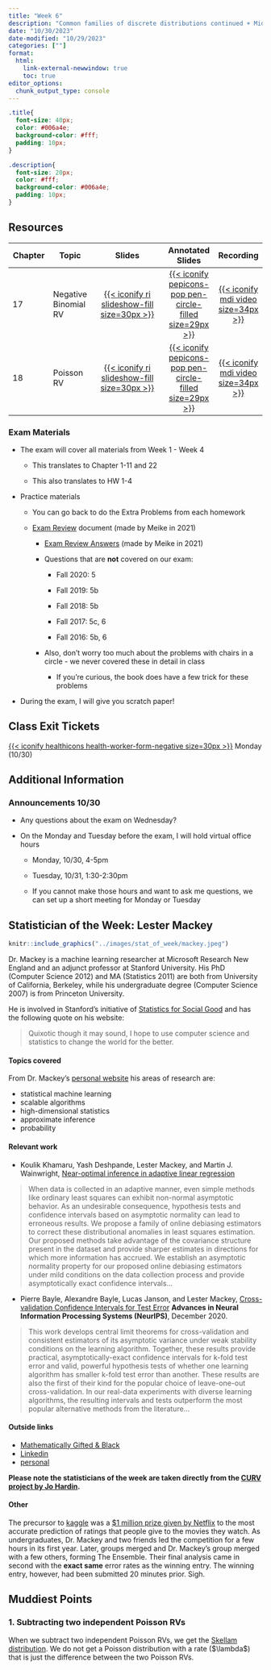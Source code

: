 ```yaml
---
title: "Week 6"
description: "Common families of discrete distributions continued + Midterm Exam"
date: "10/30/2023"
date-modified: "10/29/2023"
categories: [""]
format: 
  html:
    link-external-newwindow: true
    toc: true
editor_options: 
  chunk_output_type: console
---
```


```css
.title{
  font-size: 40px;
  color: #006a4e;
  background-color: #fff;
  padding: 10px;
}

.description{
  font-size: 20px;
  color: #fff;
  background-color: #006a4e;
  padding: 10px;
}
```

## Resources

| Chapter | Topic                |                                                    Slides                                                    |                                                           Annotated Slides                                                           |                                                                                                                                                                               Recording                                                                                                                                                                               |
|------------|------------|:-------------------:|:-------------:|:----------:|
| 17      | Negative Binomial RV | [[{{< iconify ri slideshow-fill size=30px >}}](/slides/17_Negative_Binomial_rv.qmd)]{style="color:#f8f5f0;"} | [[{{< iconify pepicons-pop pen-circle-filled size=29px >}}](/slides_annotated/17_Negative_Binomial_RVs.pdf)]{style="color:#f8f5f0;"} | [[{{< iconify mdi video size=34px >}}](https://ohsuitg-my.sharepoint.com/personal/wakim_ohsu_edu/_layouts/15/stream.aspx?id=%2Fpersonal%2Fwakim%5Fohsu%5Fedu%2FDocuments%2FTeaching%2FClasses%2FF2023%5FBSTA%5F550%2FRecordings%2F17%5FNegative%5FBinomial%5FRVs%2Emp4&referrer=StreamWebApp%2EWeb&referrerScenario=AddressBarCopied%2Eview)]{style="color:#f8f5f0;"} |
| 18      | Poisson RV           |      [[{{< iconify ri slideshow-fill size=30px >}}](/slides/18_Poisson_rv.qmd)]{style="color:#f8f5f0;"}      |      [[{{< iconify pepicons-pop pen-circle-filled size=29px >}}](/slides_annotated/18_Poisson_RVs.pdf)]{style="color:#f8f5f0;"}      |       [[{{< iconify mdi video size=34px >}}](https://ohsuitg-my.sharepoint.com/personal/wakim_ohsu_edu/_layouts/15/stream.aspx?id=%2Fpersonal%2Fwakim%5Fohsu%5Fedu%2FDocuments%2FTeaching%2FClasses%2FF2023%5FBSTA%5F550%2FRecordings%2F18%5FPoisson%5FRVs%2Emp4&referrer=StreamWebApp%2EWeb&referrerScenario=AddressBarCopied%2Eview)]{style="color:#f8f5f0;"}       |

### Exam Materials

-   The exam will cover all materials from Week 1 - Week 4

    -   This translates to Chapter 1-11 and 22

    -   This also translates to HW 1-4

-   Practice materials

    -   You can go back to do the Extra Problems from each homework

    -   [Exam Review](/weeks/week_06/midterm_prep_materials/Exam_1_review_F16-F20.pdf) document (made by Meike in 2021)

        -   [Exam Review Answers](/weeks/week_06/midterm_prep_materials/Exam_1_review_F16-F20_answers.pdf) (made by Meike in 2021)

        -   Questions that are **not** covered on our exam:

            -   Fall 2020: 5

            -   Fall 2019: 5b

            -   Fall 2018: 5b

            -   Fall 2017: 5c, 6

            -   Fall 2016: 5b, 6

        -   Also, don't worry too much about the problems with chairs in a circle - we never covered these in detail in class

            -   If you're curious, the book does have a few trick for these problems

-   During the exam, I will give you scratch paper!

## Class Exit Tickets

[[{{< iconify healthicons health-worker-form-negative size=30px >}}](https://forms.office.com/Pages/ResponsePage.aspx?id=V3lz4rj6fk2U9pvWr59xWFMopmPUjRtDiHLswhgacNhUQTlMT0RUUUJDUTVTRVBUQjlYNlMzS0FVRC4u)]{style="color:#f8f5f0;"} Monday (10/30)

## Additional Information

### Announcements 10/30

-   Any questions about the exam on Wednesday?

-   On the Monday and Tuesday before the exam, I will hold virtual office hours

    -   Monday, 10/30, 4-5pm

    -   Tuesday, 10/31, 1:30-2:30pm

    -   If you cannot make those hours and want to ask me questions, we can set up a short meeting for Monday or Tuesday

## Statistician of the Week: Lester Mackey

::: grid
::: g-col-4
```r
knitr::include_graphics("../images/stat_of_week/mackey.jpeg")
```
:::

::: g-col-8
Dr. Mackey is a machine learning researcher at Microsoft Research New England and an adjunct professor at Stanford University. His PhD (Computer Science 2012) and MA (Statistics 2011) are both from University of California, Berkeley, while his undergraduate degree (Computer Science 2007) is from Princeton University.

He is involved in Stanford's initiative of <a href = "https://stats-for-good.stanford.edu/" target = "_blank">Statistics for Social Good</a> and has the following quote on his website:

> Quixotic though it may sound, I hope to use computer science and statistics to change the world for the better.
:::
:::

#### Topics covered

From Dr. Mackey's <a href = "http://stanford.edu/~lmackey/" target = "_blank">personal website</a> his areas of research are:

-   statistical machine learning
-   scalable algorithms
-   high-dimensional statistics
-   approximate inference
-   probability

#### Relevant work

-   Koulik Khamaru, Yash Deshpande, Lester Mackey, and Martin J. Wainwright, <a href = "https://arxiv.org/pdf/2107.02266.pdf" target = "_blank">Near-optimal inference in adaptive linear regression</a>

> When data is collected in an adaptive manner, even simple methods like ordinary least squares can exhibit non-normal asymptotic behavior. As an undesirable consequence, hypothesis tests and confidence intervals based on asymptotic normality can lead to erroneous results. We propose a family of online debiasing estimators to correct these distributional anomalies in least squares estimation. Our proposed methods take advantage of the covariance structure present in the dataset and provide sharper estimates in directions for which more information has accrued. We establish an asymptotic normality property for our proposed online debiasing estimators under mild conditions on the data collection process and provide asymptotically exact confidence intervals...

-   Pierre Bayle, Alexandre Bayle, Lucas Janson, and Lester Mackey, <a href = "https://proceedings.neurips.cc/paper/2020/hash/bce9abf229ffd7e570818476ee5d7dde-Abstract.html" target = "_blank">Cross-validation Confidence Intervals for Test Error</a> **Advances in Neural Information Processing Systems (NeurIPS)**, December 2020.

> This work develops central limit theorems for cross-validation and consistent estimators of its asymptotic variance under weak stability conditions on the learning algorithm. Together, these results provide practical, asymptotically-exact confidence intervals for k-fold test error and valid, powerful hypothesis tests of whether one learning algorithm has smaller k-fold test error than another. These results are also the first of their kind for the popular choice of leave-one-out cross-validation. In our real-data experiments with diverse learning algorithms, the resulting intervals and tests outperform the most popular alternative methods from the literature...

#### Outside links

-   [Mathematically Gifted & Black](https://mathematicallygiftedandblack.com/honorees/lester-mackey/)
-   [Linkedin](https://www.linkedin.com/in/lester-mackey-5902909/)
-   [personal](http://stanford.edu/~lmackey/)

**Please note the statisticians of the week are taken directly from the [CURV project by Jo Hardin](https://hardin47.github.io/CURV/).**

#### Other

The precursor to <a href = "https://www.kaggle.com/" target = "_blank">kaggle</a> was a <a href = "https://en.wikipedia.org/wiki/Netflix_Prize" target = "_blank">\$1 million prize given by Netflix</a> to the most accurate prediction of ratings that people give to the movies they watch. As undergraduates, Dr. Mackey and two friends led the competition for a few hours in its first year. Later, groups merged and Dr. Mackey's group merged with a few others, forming The Ensemble. Their final analysis came in second with the **exact same** error rates as the winning entry. The winning entry, however, had been submitted 20 minutes prior. Sigh.

## Muddiest Points

### 1. Subtracting two independent Poisson RVs

When we subtract two independent Poisson RVs, we get the [Skellam distribution](https://en.wikipedia.org/wiki/Skellam_distribution). We do not get a Poisson distribution with a rate (\$\\lambda\$) that is just the difference between the two Poisson RVs.
